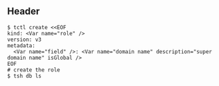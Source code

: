 ## Header

```code
$ tctl create <<EOF
kind: <Var name="role" />
version: v3
metadata:
  <Var name="field" />: <Var name="domain name" description="super domain name" isGlobal />
EOF
# create the role
$ tsh db ls
```
